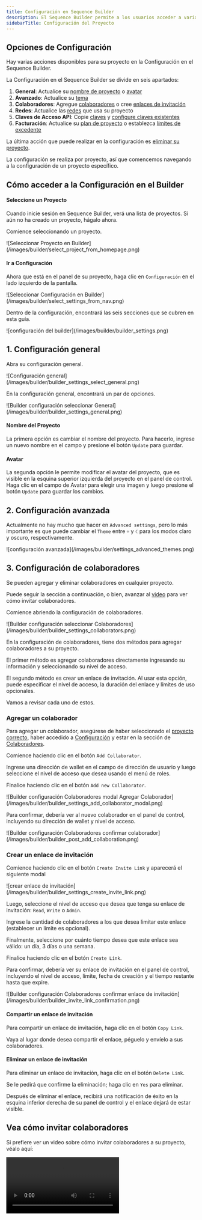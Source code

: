 ```yaml
---
title: Configuración en Sequence Builder
description: El Sequence Builder permite a los usuarios acceder a varias configuraciones para sus proyectos, incluyendo General, Avanzado, Colaboradores, Redes, Claves de Acceso API y Facturación. Los usuarios pueden actualizar detalles del proyecto, agregar colaboradores, gestionar redes, configurar claves de acceso API, etc.
sidebarTitle: Configuración del Proyecto
---
```


## Opciones de Configuración
Hay varias acciones disponibles para su proyecto en la Configuración en el Sequence Builder.

La Configuración en el Sequence Builder se divide en seis apartados:
1. **General**: Actualice su [nombre de proyecto](/solutions/builder/project-settings#project-name) o [avatar](/solutions/builder/project-settings#avatar)
2. **Avanzado**: Actualice su [tema](/solutions/builder/project-settings#2-advanced-settings)
3. **Colaboradores**: Agregue [colaboradores](/solutions/builder/project-settings#add-a-collaborator) o cree [enlaces de invitación](/solutions/builder/project-settings#create-an-invite-link)
4. **Redes**: Actualice las [redes](/solutions/builder/project-settings#4-network-settings) que usa su proyecto
5. **Claves de Acceso API**: Copie [claves](/solutions/builder/project-settings#copy-your-access-key) y [configure claves existentes](/solutions/builder/project-settings#update-api-access-settings-of-a-key)
6. **Facturación**: Actualice su [plan de proyecto](/solutions/builder/project-settings#update-your-project-subscription-plan) o establezca [límites de excedente](/solutions/builder/project-settings#set-your-overage-limit)

La última acción que puede realizar en la configuración es [eliminar su proyecto](/solutions/builder/project-settings#delete-a-project).

La configuración se realiza por proyecto, así que comencemos navegando a la configuración de un proyecto específico.

## Cómo acceder a la Configuración en el Builder

#### Seleccione un Proyecto
Cuando inicie sesión en Sequence Builder, verá una lista de proyectos. Si aún no ha creado un proyecto, hágalo ahora.

Comience seleccionando un proyecto.

<Frame>
  ![Seleccionar Proyecto en Builder](/images/builder/select_project_from_homepage.png)
</Frame>

#### Ir a Configuración
Ahora que está en el panel de su proyecto, haga clic en `Configuración` en el lado izquierdo de la pantalla.

<Frame>
  ![Seleccionar Configuración en Builder](/images/builder/select_settings_from_nav.png)
</Frame>

Dentro de la configuración, encontrará las seis secciones que se cubren en esta guía.

<Frame>
  ![configuración del builder](/images/builder/builder_settings.png)
</Frame>

## 1. Configuración general
Abra su configuración general.

<Frame>
  ![Configuración general](/images/builder/builder_settings_select_general.png)
</Frame>

En la configuración general, encontrará un par de opciones.

<Frame>
  ![Builder configuración seleccionar General](/images/builder/builder_settings_general.png)
</Frame>

#### Nombre del Proyecto
La primera opción es cambiar el nombre del proyecto. Para hacerlo, ingrese un nuevo nombre en el campo y presione el botón `Update` para guardar.

#### Avatar
La segunda opción le permite modificar el avatar del proyecto, que es visible en la esquina superior izquierda del proyecto en el panel de control. Haga clic en el campo de Avatar para elegir una imagen y luego presione el botón `Update` para guardar los cambios.

## 2. Configuración avanzada
Actualmente no hay mucho que hacer en `Advanced settings`, pero lo más importante es que puede cambiar el `Theme` entre `☼` y `☾` para los modos claro y oscuro, respectivamente.

<Frame>
  ![configuración avanzada](/images/builder/settings_advanced_themes.png)
</Frame>

## 3. Configuración de colaboradores
Se pueden agregar y eliminar colaboradores en cualquier proyecto.

Puede seguir la sección a continuación, o bien, avanzar al [video](/solutions/builder/project-settings#watch-how-to-invite-collaborators) para ver cómo invitar colaboradores.

Comience abriendo la configuración de colaboradores.

<Frame>
  ![Builder configuración seleccionar Colaboradores](/images/builder/builder_settings_collaborators.png)
</Frame>

En la configuración de colaboradores, tiene dos métodos para agregar colaboradores a su proyecto.

El primer método es agregar colaboradores directamente ingresando su información y seleccionando su nivel de acceso.

El segundo método es crear un enlace de invitación. Al usar esta opción, puede especificar el nivel de acceso, la duración del enlace y límites de uso opcionales.

Vamos a revisar cada uno de estos.

### Agregar un colaborador
Para agregar un colaborador, asegúrese de haber seleccionado el [proyecto correcto](/solutions/builder/project-settings#select-a-project), haber accedido a [Configuración](/solutions/builder/project-settings#go-to-settings) y estar en la sección de [Colaboradores](/solutions/builder/project-settings#2-collaborator-settings).

Comience haciendo clic en el botón `Add Collaborator`.

Ingrese una dirección de wallet en el campo de dirección de usuario y luego seleccione el nivel de acceso que desea usando el menú de roles.

Finalice haciendo clic en el botón `Add new Collaborator`.

<Frame>
  ![Builder configuración Colaboradores modal Agregar Colaborador](/images/builder/builder_settings_add_collaborator_modal.png)
</Frame>

Para confirmar, debería ver al nuevo colaborador en el panel de control, incluyendo su dirección de wallet y nivel de acceso.

<Frame>
  ![Builder configuración Colaboradores confirmar colaborador](/images/builder/builder_post_add_collaboration.png)
</Frame>

### Crear un enlace de invitación
Comience haciendo clic en el botón `Create Invite Link` y aparecerá el siguiente modal

<Frame>
  ![crear enlace de invitación](/images/builder/builder_settings_create_invite_link.png)
</Frame>

Luego, seleccione el nivel de acceso que desea que tenga su enlace de invitación: `Read`, `Write` o `Admin`.

Ingrese la cantidad de colaboradores a los que desea limitar este enlace (establecer un límite es opcional).

Finalmente, seleccione por cuánto tiempo desea que este enlace sea válido: un día, 3 días o una semana.

Finalice haciendo clic en el botón `Create Link`.

Para confirmar, debería ver su enlace de invitación en el panel de control, incluyendo el nivel de acceso, límite, fecha de creación y el tiempo restante hasta que expire.

<Frame>
  ![Builder configuración Colaboradores confirmar enlace de invitación](/images/builder/builder_invite_link_confirmation.png)
</Frame>

#### Compartir un enlace de invitación
Para compartir un enlace de invitación, haga clic en el botón `Copy Link`.

Vaya al lugar donde desea compartir el enlace, péguelo y envíelo a sus colaboradores.

#### Eliminar un enlace de invitación
Para eliminar un enlace de invitación, haga clic en el botón `Delete Link`.

Se le pedirá que confirme la eliminación; haga clic en `Yes` para eliminar.

Después de eliminar el enlace, recibirá una notificación de éxito en la esquina inferior derecha de su panel de control y el enlace dejará de estar visible.

## Vea cómo invitar colaboradores
Si prefiere ver un video sobre cómo invitar colaboradores a su proyecto, véalo aquí:

<Frame>
  <video controls className="w-full aspect-video" src="/video/builder/09_Collaborations.mp4" />
</Frame>

## 4. Configuración de red
Abra la configuración de red.

<Frame>
  ![Builder configuración seleccionar Redes](/images/builder/settings_builder_networks.png)
</Frame>

En la configuración de red, verá una lista de redes compatibles en Sequence. Aquí puede elegir a qué redes desea acceder a través del Node Gateway y en cuáles desplegar contratos inteligentes.

Active las redes que desea usar y luego haga clic en el botón `Update`.

<Frame>
  ![Builder configuración Redes](/images/builder/builder_settings_select_network.png)
</Frame>

## 5. Configuración de claves de acceso API
Abra la configuración de claves de acceso API.

<Frame>
  ![Builder configuración seleccionar claves de acceso API](/images/builder/builder_settings_select_access_keys.png)
</Frame>

En la sección de claves de acceso API, encontrará un panel con varias opciones: monitorear el uso de cada clave, establecer su clave predeterminada o expandir los detalles de una clave específica.

También puede agregar una nueva clave o editar los detalles de una clave existente.

Para cada clave, hay acciones específicas que puede realizar, como:
- [Renombrar](/solutions/builder/project-settings#renaming-your-key) o [eliminar](/solutions/builder/project-settings#deleting-your-key) su clave
- [Copiar](/solutions/builder/project-settings#copy-your-key) o [cambiar](/solutions/builder/project-settings#rotate-your-key) el código de su clave
- Configurar [cómo](/solutions/builder/project-settings#set-service-access) y [dónde](/solutions/builder/project-settings#set-domain-access) se puede usar su clave

### Renombrar o eliminar una clave de acceso API
Para renombrar o eliminar una de sus claves, asegúrese de haber seleccionado el [proyecto correcto](/solutions/builder/project-settings#select-a-project), haber accedido a [Configuración](/solutions/builder/project-settings#go-to-settings) y estar en la sección de [API Access Key](/solutions/builder/project-settings#4-api-access-keys-settings).

Comience seleccionando la clave que desea editar.

<Frame>
  ![Builder configuración claves de acceso API seleccionar clave para renombrar](/images/builder/builder_settings_set_dev_key.png)
</Frame>

#### Renombrar su clave
En el campo de nombre ingrese un nuevo nombre.

Luego haga clic en el botón `Update`.

<Frame>
  ![Builder configuración claves de acceso API renombrar clave](/images/builder/builder_rename_key.png)
</Frame>

#### Eliminar su clave
Haga clic en el botón `Delete` en la parte inferior izquierda.

<Frame>
  ![Builder configuración claves de acceso API eliminar clave](/images/builder/builder_settings_delete_a_key.png)
</Frame>

Se le pedirá que confirme la eliminación; haga clic en `Yes` para eliminar.

#### Copiar su clave de acceso
Su clave API está diseñada para usarse en otra ubicación o aplicación. Para utilizarla, debe copiarla y pegarla en su aplicación o código.

<Frame>
  ![copiar Builder configuración clave de acceso API](/images/builder/builder_settings_copy_key.png)
</Frame>

Para copiar su clave de acceso, haga clic en `Copy` en el campo de clave de acceso.

Después de hacer clic, recibirá una confirmación cuando el botón cambie brevemente a `✓ Copied`.

La clave de acceso de su proyecto ahora está copiada en su portapapeles.

#### Rotar su clave de acceso
Puede que desee cambiar su clave de acceso si, por alguna razón, su clave se filtró o si prefiere observar qué se genera como contexto para su proyecto.

Al rotar su clave no perderá el historial de uso de su proyecto.

Para hacerlo, haga clic en el botón `Rotate` en el campo de clave de acceso.

Después de hacer clic, verá que la clave se transforma y recibirá una notificación de éxito en la parte inferior derecha.

<Frame>
  ![Builder configuración claves de acceso API rotar clave](/images/builder/builder_settings_rotated_confirmation.png)
</Frame>

### Actualizar la configuración de acceso API de una clave
Para actualizar la configuración de acceso API de una clave, asegúrese de haber seleccionado el [proyecto correcto](/solutions/builder/project-settings#select-a-project), haber accedido a [Configuración](/solutions/builder/project-settings#go-to-settings) y estar en la sección de [API Access Key](/solutions/builder/project-settings#4-api-access-keys-settings).

Comience seleccionando la clave a la que desea actualizar el acceso.

<Frame>
  ![Builder configuración claves de acceso API seleccionar clave para renombrar](/images/builder/builder_settings_set_dev_key.png)
</Frame>

#### Configurar acceso por dominio
Puede asegurarse de que los servicios vinculados a su clave API solo se utilicen en los dominios conectados a su juego o aplicación habilitando los dominios específicos donde sus claves pueden usarse.

Para hacer esto, ingrese un dominio al que quiera habilitar el acceso en el campo de dominio.

Si desea incluir otro dominio, haga clic en el botón `Add Domain` y agréguelo también. Ahora debería tener una lista de dominios con los que se puede usar su clave.

Continúe agregando a esta lista hasta que haya incluido todos los dominios que necesita.

Complete su actualización haciendo clic en el botón `Update button` para guardar.

<Frame>
  ![Configuración de Builder agregar dominios a claves de acceso API](/images/builder/builer_settings_set_domain.png)
</Frame>

#### Configurar acceso a servicios
Puede configurar su clave API para habilitar solo servicios específicos en lugar de todos los servicios que ofrecemos.

Para hacerlo, busque en la parte inferior derecha donde encontrará varios servicios listados con casillas de verificación.

Marque la casilla de cada servicio al que desea que su clave tenga acceso.

Complete su actualización haciendo clic en el botón `Update button` para guardar.

<Frame>
  ![Configuración de Builder seleccionar servicios para claves de acceso API](/images/builder/builder_settings_update_services.png)
</Frame>

## 6. Configuración de facturación
Abra su configuración de facturación.

<Frame>
  ![Configuración de Builder seleccionar Facturación](/images/builder/builder_settings_select_billing.png)
</Frame>

Aquí se le proporciona toda la información del plan de suscripción que necesita.

También puede [actualizar su suscripción](/solutions/builder/project-settings#update-your-project-subscription-plan) y [configurar sus límites de excedente](/solutions/builder/project-settings#set-your-overage-limit).

#### Información de facturación
En la sección de facturación, puede acceder rápidamente a información clave sobre su plan de suscripción:
- Plan de suscripción actual
- Fechas del periodo de facturación actual
- Monto de facturación mensual
- Fecha de próxima renovación
- Créditos mensuales emitidos
- Créditos usados en el periodo actual
- Créditos restantes
- Estado de la configuración de excedente

### Actualizar el plan de suscripción de su proyecto
Para actualizar el plan de suscripción de su proyecto, asegúrese de haber seleccionado el [proyecto correcto](/solutions/builder/project-settings#select-a-project), haber accedido a [Configuración](/solutions/builder/project-settings#go-to-settings) y estar en la sección de [Facturación](/solutions/builder/project-settings#5-billing-settings).

Comience haciendo clic en el botón `Upgrade Plan`.

<Frame>
  ![Configuración de Builder facturación seleccionar plan de actualización](/images/builder/builder_settings_upgrade_plan.png)
</Frame>

Esto lo llevará a nuestro panel de planes, donde podrá revisar los planes y seleccionar el que mejor se adapte a sus necesidades.

Una vez que sepa qué plan desea, haga clic en el botón `Select Plan`.

<Frame>
  ![Configuración de Builder facturación panel de actualización de plan](/images/builder/builder_settings_select_plan.png)
</Frame>

Esto te llevará a una pantalla de pago donde podrás ingresar tu información de pago.

<Frame>
  ![Configuración de Builder facturación pantalla de pago](/images/builder/builder_settings_upgrade_plan_checkout.png)
</Frame>

### Configurar su límite de excedente
Para configurar su límite de excedente, asegúrese de haber seleccionado el [proyecto correcto](/solutions/builder/project-settings#select-a-project), haber accedido a [Configuración](/solutions/builder/project-settings#go-to-settings) y estar en la sección de [Facturación](/solutions/builder/project-settings#5-billing-settings). También necesita un plan de pago para poder establecer un límite de excedente.

Con un plan de pago, comience haciendo clic en el botón con el ícono de engranaje.

<Frame>
  ![Configuración de Builder facturación establecer límite de excedente](/images/builder/builder_settings_set_overage_limit.png)
</Frame>

Active la opción `Set overage limit`.

Luego ingrese el monto máximo de excedente que desea establecer.

Finalice haciendo clic en el botón `Save changes`.

## Eliminar un proyecto

<Warning>
  Las siguientes instrucciones son destructivas e irreversibles, así que no siga estos pasos a menos que desee eliminar su proyecto.
</Warning>

Para eliminar su proyecto, asegúrese de haber seleccionado el [proyecto correcto](/solutions/builder/project-settings#select-a-project) y estar en la sección de [Configuración](/solutions/builder/project-settings#go-to-settings). También necesitará permisos de nivel administrativo para eliminar un proyecto.

Si usted es Administrador, notará una sección llamada <span style={{color: "#c2501f"}}>Zona de peligro</span> debajo de todas sus secciones de configuración.

En esta área, también encontrará una opción para `Delete this Project` — haga clic en esa opción.

<Frame>
  ![Builder eliminar proyecto](/images/builder/settings_builder_delete_project.png)
</Frame>

Esta acción mostrará un modal para confirmar que desea eliminar su Proyecto.

<Frame>
  ![Builder eliminar proyecto](/images/builder/builder_settings_input_delete_project_name.png)
</Frame>

Ingrese el nombre de su proyecto y haga clic en el botón `Delete Permanently`.